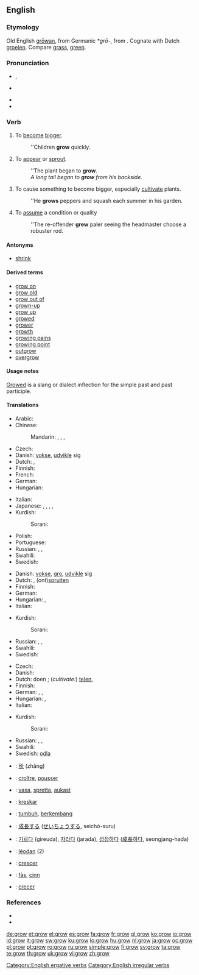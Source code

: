 ==English==

===Etymology===
Old English [[growan|grōwan]], from Germanic ''*grō-'', from {{proto|Indo-European|gʰreH₁-}}. Cognate with Dutch [[groeien]]. Compare [[grass]], [[green]].

===Pronunciation===
* {{a|UK}} {{IPA|/ɡɹəʊ/}}, {{SAMPA|/gr@U/}}
* {{a|US}} {{IPA|/gɹoʊ/}}
* {{audio|en-us-grow.ogg|Audio (US)}}
* {{rhymes|əʊ}}

===Verb===
{{en-verb|grows|growing|grew|grown}}

# {{intransitive}} To [[become]] [[bigger]].
#: ''Children '''grow''' quickly.
# {{intransitive}} To [[appear]] or [[sprout]].
#: ''The plant began to '''grow'''.
#: ''A long tail began to '''grow''' from his backside.''
# {{transitive}} To cause something to become bigger, especially [[cultivate]] plants.
#: ''He '''grows''' peppers and squash each summer in his garden.
# {{intransitive}} To [[assume]] a condition or quality
#: ''The re-offender '''grew''' paler seeing the headmaster choose a robuster rod.

====Antonyms====
* [[shrink]]

====Derived terms====
* [[grow on]]
* [[grow old]]
* [[grow out of]]
* [[grown-up]]
* [[grow up]]
* [[growed]]
* [[grower]]
* [[growth]] {{pos_n}}
* [[growing pains]]
* [[growing point]]
* [[outgrow]]
* [[overgrow]]

====Usage notes====
[[growed|Growed]] is a slang or dialect inflection for the simple past and past participle.

====Translations====
{{trans-top|(''intransitive'') to become bigger}}
* Arabic: {{t|ar|نمى|tr=namaa|sc=Arab}}
* Chinese:
*: Mandarin: {{t-|cmn|生長|sc=Hans|xs=Mandarin}},  {{t|cmn|生长 |tr=shēngzhǎng|sc=Hans|xs=Mandarin}},  {{t-|cmn|長|sc=Hans|xs=Mandarin}},  {{t-|cmn|长|tr=zhǎng|sc=Hans|xs=Mandarin}}
* Czech: {{t+|cs|růst}}
* Danish: [[vokse]], [[udvikle]] sig
* Dutch: {{t+|nl|groeien}}, {{t+|nl|wassen}}
* Finnish: {{t+|fi|kasvaa}}
* French: {{t+|fr|grandir}}
* German: {{t+|de|wachsen}}
* Hungarian: {{t+|hu|nő}}
{{trans-mid}}
* Italian: {{t+|it|crescere}}
* Japanese: {{t|ja|成長する|tr=seichō-suru|sc=Jpan}},  {{t|ja|生長する|tr=seichō-suru|sc=Jpan}},  {{t|ja|育つ|tr=sodatsu|sc=Jpan}},  {{t|ja|生える|tr=haeru|sc=Jpan}},  {{t-|ja|増大する|tr=sōdai-suru|sc=Jpan}}
* Kurdish:
*: Sorani: {{t|ku|گه‌وره‌بوون|tr=gawra boon|sc=ku-Arab}}
* Polish: {{t+|pl|rosnąć}}
* Portuguese: {{t|pt|crescer}}
* Russian: {{t+|ru|расти|tr=rastí|sc=Cyrl}} {{impf}}, {{t|ru|вырастать|tr=varastát'|sc=Cyrl}} {{impf}}, {{t|ru|вырасти|tr=výrasti|sc=Cyrl}} {{pf}}
* Swahili: {{t+|sw|kukuza|xs=Swahili}}
* Swedish: {{t+|sv|växa}}
{{trans-bottom}}

{{trans-top|(''intransitive'') to appear or sprout}}
* Danish: [[vokse]], [[gro]], [[udvikle]] sig
* Dutch: {{t+|nl|groeien}}, (ont)[[spruiten]]
* Finnish: {{t+|fi|kasvaa}}
* German: {{t+|de|wachsen}}
* Hungarian: {{t+|hu|nő}}, {{t+|hu|növekszik}}
* Italian: {{t|it|spuntare}}
{{trans-mid}}
* Kurdish:
*: Sorani: {{t|ku|ده‌رچوون|tr=darchoon|sc=ku-Arab}}
* Russian: {{t+|ru|расти|tr=rastí|sc=Cyrl}} {{impf}}, {{t|ru|вырастать|tr=varastát'|sc=Cyrl}} {{impf}}, {{t|ru|вырасти|tr=výrasti|sc=Cyrl}} {{pf}}
* Swahili: {{t+|sw|kukuza|xs=Swahili}}
* Swedish: {{t+|sv|växa}}
{{trans-bottom}}

{{trans-top|(''transitive'') to cause something to become bigger}}
* Czech: {{t-|cs|pěstovat}}
* Danish: {{t+|da|dyrke}}
* Dutch: doen {{t+|nl|groeien}}; (''cultivate:'') [[telen]], {{t+|nl|kweken}}
* Finnish: {{t+|fi|kasvattaa}}
* German: {{t+|de|anbauen}}, {{t+|de|ziehen}}, {{t+|de|züchten}}
* Hungarian: {{t+|hu|termel}}, {{t+|hu|termeszt}}
* Italian: {{t|it|coltivare}}
{{trans-mid}}
* Kurdish:
*: Sorani: {{t|ku|ڕواندن|tr=RwAndin|sc=ku-Arab}}
* Russian: {{t|ru|растить|tr=rastít'|sc=Cyrl}} {{impf}}, {{t|ru|выращивать|tr=varášivat'|sc=Cyrl}} {{impf}}, {{t|ru|вырастить|tr=výrastit'|sc=Cyrl}} {{pf}}
* Swahili: {{t+|sw|kukuza|xs=Swahili}}
* Swedish: [[odla]]
{{trans-bottom}}

{{checktrans-top}}
* {{ttbc|Chinese}}: [[长]] (zhăng)
* {{ttbc|French}}: [[croître]], [[pousser]]
* {{ttbc|Icelandic}}: [[vaxa]], [[spretta]], [[aukast]]
* {{ttbc|Ido}}: [[kreskar]]
* {{ttbc|Indonesian}}: [[tumbuh]], [[kembang|berkembang]]
* {{ttbc|Japanese}}: [[成長]]する ([[せいちょう]]する, seichō-suru)
* {{ttbc|Korean}}: [[기르다]] (gireuda), [[자라다]] (jarada), [[성장하다]] ([[成長]]하다, seongjang-hada)
* {{ttbc|Old English}}: [[leodan|lēodan]] (2)
* {{ttbc|Portuguese}}: [[crescer]]
* {{ttbc|Scottish Gaelic}}: [[fàs]], [[cinn]]
* {{ttbc|Spanish}}: [[crecer]]
{{trans-bottom}}

===References===
* {{R:Century 1911}}
* {{R:Webster 1913}}

[[Category:English ergative verbs]]
[[Category:English irregular verbs]]

[[de:grow]]
[[et:grow]]
[[el:grow]]
[[es:grow]]
[[fa:grow]]
[[fr:grow]]
[[gl:grow]]
[[ko:grow]]
[[io:grow]]
[[id:grow]]
[[it:grow]]
[[sw:grow]]
[[ku:grow]]
[[lo:grow]]
[[hu:grow]]
[[nl:grow]]
[[ja:grow]]
[[oc:grow]]
[[pl:grow]]
[[pt:grow]]
[[ro:grow]]
[[ru:grow]]
[[simple:grow]]
[[fi:grow]]
[[sv:grow]]
[[ta:grow]]
[[te:grow]]
[[th:grow]]
[[uk:grow]]
[[vi:grow]]
[[zh:grow]]